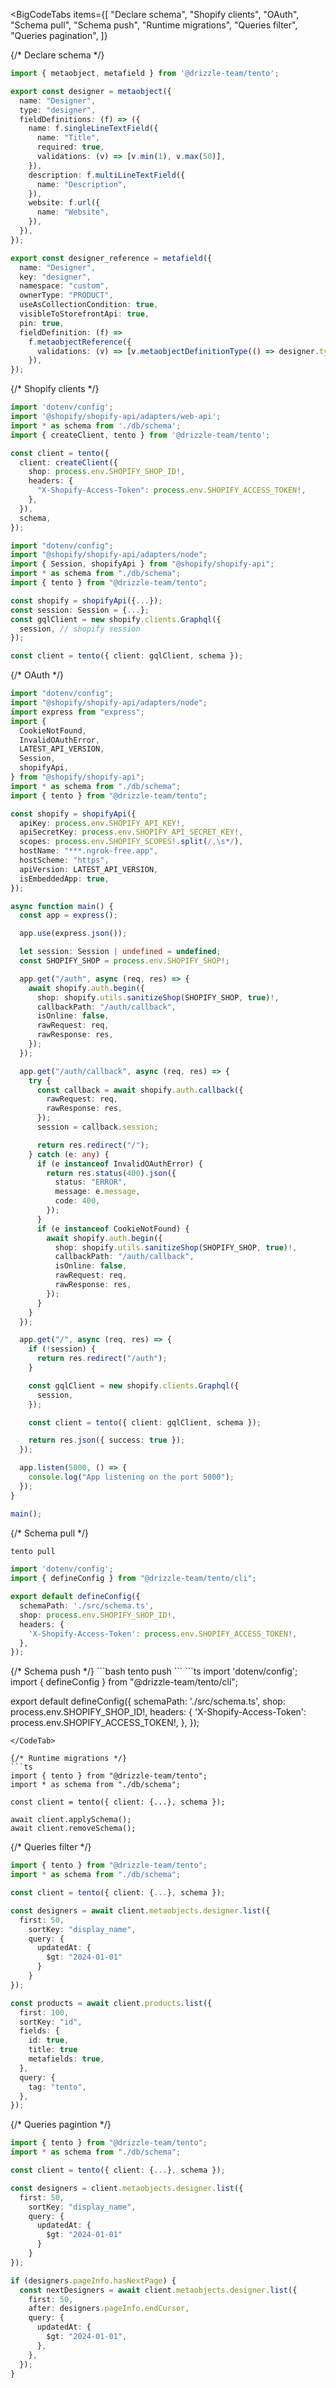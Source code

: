 
<BigCodeTabs
  items={[
    "Declare schema",
    "Shopify clients",
    "OAuth",
    "Schema pull",
    "Schema push",
    "Runtime migrations",
    "Queries filter",
    "Queries pagination",
  ]}
>
{/* Declare schema */}
```ts
import { metaobject, metafield } from '@drizzle-team/tento';

export const designer = metaobject({
  name: "Designer",
  type: "designer",
  fieldDefinitions: (f) => ({
    name: f.singleLineTextField({
      name: "Title",
      required: true,
      validations: (v) => [v.min(1), v.max(50)],
    }),
    description: f.multiLineTextField({
      name: "Description",
    }),
    website: f.url({
      name: "Website",
    }),
  }),
});

export const designer_reference = metafield({
  name: "Designer",
  key: "designer",
  namespace: "custom",
  ownerType: "PRODUCT",
  useAsCollectionCondition: true,
  visibleToStorefrontApi: true,
  pin: true,
  fieldDefinition: (f) =>
    f.metaobjectReference({
      validations: (v) => [v.metaobjectDefinitionType(() => designer.type)],
    }),
});
```
{/* Shopify clients */}
<CodeTab>
```ts
import 'dotenv/config';
import '@shopify/shopify-api/adapters/web-api';
import * as schema from './db/schema';
import { createClient, tento } from '@drizzle-team/tento';

const client = tento({
  client: createClient({
    shop: process.env.SHOPIFY_SHOP_ID!,
    headers: {
      "X-Shopify-Access-Token": process.env.SHOPIFY_ACCESS_TOKEN!,
    },
  }),
  schema,
});
```
```ts
import "dotenv/config";
import "@shopify/shopify-api/adapters/node";
import { Session, shopifyApi } from "@shopify/shopify-api";
import * as schema from "./db/schema";
import { tento } from "@drizzle-team/tento";

const shopify = shopifyApi({...});
const session: Session = {...};
const gqlClient = new shopify.clients.Graphql({
  session, // shopify session
});

const client = tento({ client: gqlClient, schema });
```
</CodeTab>

{/* OAuth */}
```typescript
import "dotenv/config";
import "@shopify/shopify-api/adapters/node";
import express from "express";
import {
  CookieNotFound,
  InvalidOAuthError,
  LATEST_API_VERSION,
  Session,
  shopifyApi,
} from "@shopify/shopify-api";
import * as schema from "./db/schema";
import { tento } from "@drizzle-team/tento";

const shopify = shopifyApi({
  apiKey: process.env.SHOPIFY_API_KEY!,
  apiSecretKey: process.env.SHOPIFY_API_SECRET_KEY!,
  scopes: process.env.SHOPIFY_SCOPES!.split(/,\s*/),
  hostName: "***.ngrok-free.app",
  hostScheme: "https",
  apiVersion: LATEST_API_VERSION,
  isEmbeddedApp: true,
});

async function main() {
  const app = express();

  app.use(express.json());

  let session: Session | undefined = undefined;
  const SHOPIFY_SHOP = process.env.SHOPIFY_SHOP!;

  app.get("/auth", async (req, res) => {
    await shopify.auth.begin({
      shop: shopify.utils.sanitizeShop(SHOPIFY_SHOP, true)!,
      callbackPath: "/auth/callback",
      isOnline: false,
      rawRequest: req,
      rawResponse: res,
    });
  });

  app.get("/auth/callback", async (req, res) => {
    try {
      const callback = await shopify.auth.callback({
        rawRequest: req,
        rawResponse: res,
      });
      session = callback.session;

      return res.redirect("/");
    } catch (e: any) {
      if (e instanceof InvalidOAuthError) {
        return res.status(400).json({
          status: "ERROR",
          message: e.message,
          code: 400,
        });
      }
      if (e instanceof CookieNotFound) {
        await shopify.auth.begin({
          shop: shopify.utils.sanitizeShop(SHOPIFY_SHOP, true)!,
          callbackPath: "/auth/callback",
          isOnline: false,
          rawRequest: req,
          rawResponse: res,
        });
      }
    }
  });

  app.get("/", async (req, res) => {
    if (!session) {
      return res.redirect("/auth");
    }

    const gqlClient = new shopify.clients.Graphql({
      session,
    });

    const client = tento({ client: gqlClient, schema });

    return res.json({ success: true });
  });

  app.listen(5000, () => {
    console.log("App listening on the port 5000");
  });
}

main();
```

{/* Schema pull */}
<CodeTab>
```bash
tento pull
```
```ts
import 'dotenv/config';
import { defineConfig } from "@drizzle-team/tento/cli";

export default defineConfig({
  schemaPath: './src/schema.ts',
  shop: process.env.SHOPIFY_SHOP_ID!,
  headers: {
    'X-Shopify-Access-Token': process.env.SHOPIFY_ACCESS_TOKEN!,
  },
});
```
</CodeTab>
{/* Schema push */}
<CodeTab>
```bash
tento push
```
```ts
import 'dotenv/config';
import { defineConfig } from "@drizzle-team/tento/cli";

export default defineConfig({
  schemaPath: './src/schema.ts',
  shop: process.env.SHOPIFY_SHOP_ID!,
  headers: {
    'X-Shopify-Access-Token': process.env.SHOPIFY_ACCESS_TOKEN!,
  },
});
```
</CodeTab>

{/* Runtime migrations */}
```ts
import { tento } from "@drizzle-team/tento";
import * as schema from "./db/schema";

const client = tento({ client: {...}, schema });

await client.applySchema();
await client.removeSchema();
```

{/* Queries filter */}
```ts
import { tento } from "@drizzle-team/tento";
import * as schema from "./db/schema";

const client = tento({ client: {...}, schema });

const designers = await client.metaobjects.designer.list({
  first: 50,
	sortKey: "display_name",
	query: {
	  updatedAt: {
	    $gt: "2024-01-01"
	  }
	}
});

const products = await client.products.list({
  first: 100,
  sortKey: "id",
  fields: {
    id: true,
    title: true
    metafields: true,
  },
  query: {
    tag: "tento",
  },
});
```

{/* Queries pagintion */}
```ts
import { tento } from "@drizzle-team/tento";
import * as schema from "./db/schema";

const client = tento({ client: {...}, schema });

const designers = client.metaobjects.designer.list({
  first: 50,
	sortKey: "display_name",
	query: {
	  updatedAt: {
	    $gt: "2024-01-01"
	  }
	}
});

if (designers.pageInfo.hasNextPage) {
  const nextDesigners = await client.metaobjects.designer.list({
    first: 50,
    after: designers.pageInfo.endCursor,
    query: {
      updatedAt: {
        $gt: "2024-01-01",
      },
    },
  });
}

```
</BigCodeTabs>
